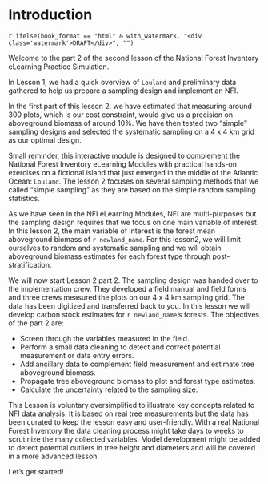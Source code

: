 
\newpage

# Introduction {-}

`r ifelse(book_format == "html" & with_watermark, "<div class='watermark'>DRAFT</div>", "")`

<txt-green>Welcome to the part 2 of the second lesson</txt-green> of the National Forest Inventory eLearning Practice Simulation.

In Lesson 1, we had a quick overview of `Louland` and preliminary data gathered to help us prepare a sampling design and implement an NFI.

In the first part of this lesson 2, we have estimated that measuring around 300 plots, which is our cost constraint, would give us a precision on aboveground biomass of around 10%. We have then tested two "simple" sampling designs and selected the systematic sampling on a 4 x 4 km grid as our optimal design.


::::::{.infobox data-latex=""}

Small reminder, this interactive module is designed to complement the National Forest Inventory eLearning Modules with practical hands-on exercises on a fictional island that just emerged in the middle of the Atlantic Ocean: `Louland`. The lesson 2 focuses on several sampling methods that we called "simple sampling" as they are based on the <txt-green>simple random sampling statistics</txt-green>. 

As we have seen in the NFI eLearning Modules, NFI are multi-purposes but the sampling design requires that we focus on one main variable of interest. In this lesson 2, <txt-green>the main variable of interest is the forest mean aboveground biomass</txt-green> of `r newland_name`. For this lesson2, we will limit ourselves to random and systematic sampling and we will obtain aboveground biomass estimates for each forest type through post-stratification.

::::::

We will now start Lesson 2 part 2. The sampling design was handed over to the implementation crew. They developed a field manual and field forms and three crews measured the plots on our 4 x 4 km sampling grid. The data has been digitized and transferred back to you. In this lesson we will develop carbon stock estimates for `r newland_name`'s forests. The objectives of the part 2 are:

- Screen through the variables measured in the field.
- Perform a small data cleaning to detect and correct potential measurement or data entry errors.
- Add ancillary data to complement field measurement and estimate tree aboveground biomass.
- Propagate tree aboveground biomass to plot and forest type estimates.
- Calculate the uncertainty related to the sampling size.


::::::{.infobox data-latex=""}

This Lesson is voluntary oversimplified to illustrate key concepts related to NFI data analysis. It is based on real tree measurements but the data has been curated to keep the lesson easy and user-friendly. With a real National Forest Inventory the data cleaning process might take days to weeks to scrutinize the many collected variables. Model development might be added to detect potential outliers in tree height and diameters and will be covered in a more advanced lesson.

::::::

<txt-green>Let's get started!</txt-green>



